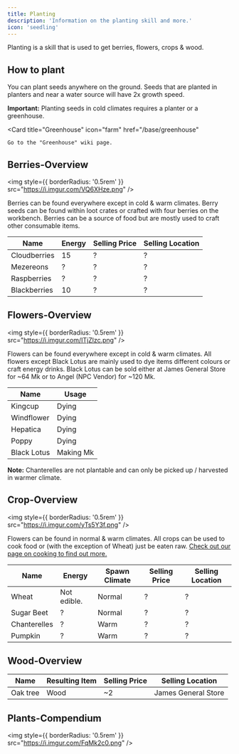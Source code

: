 ```yaml
---
title: Planting
description: 'Information on the planting skill and more.'
icon: 'seedling'
---
```


<div style={{ overflow: 'hidden' }}>

Planting is a skill that is used to get berries, flowers, crops & wood.

## How to plant

You can plant seeds anywhere on the ground. Seeds that are planted in planters and near a water source will have 2x growth speed.

<Warning>**Important:** Planting seeds in cold climates requires a planter or a greenhouse.</Warning>

  <Card
    title="Greenhouse"
    icon="farm"
    href="/base/greenhouse"
  >
    Go to the "Greenhouse" wiki page.
  </Card>

## Berries-Overview

<img
  style={{ borderRadius: '0.5rem' }}
  src="https://i.imgur.com/VQ6XHze.png"
/>

Berries can be found everywhere except in cold & warm climates. Berry seeds can be found within loot crates or crafted with four berries on the workbench. Berries can be a source of food but are mostly used to craft other consumable items.

| Name | Energy | Selling Price | Selling Location |
| ---- | ------ | ------------- | ---------------- |
| Cloudberries | 15 | ? | ? |
| Mezereons | ? | ? | ? |
| Raspberries | ? | ? | ? |
| Blackberries | 10 | ? | ? |

## Flowers-Overview

<img
  style={{ borderRadius: '0.5rem' }}
  src="https://i.imgur.com/ITjZlzc.png"
/>


Flowers can be found everywhere except in cold & warm climates. All flowers except Black Lotus are mainly used to dye items different colours or craft energy drinks. Black Lotus can be sold either at James General Store for ~64 Mk or to Angel (NPC Vendor) for ~120 Mk.

| Name | Usage |
| ---- | ----- |
| Kingcup | Dying |
| Windflower | Dying |
| Hepatica | Dying |
| Poppy | Dying |
| Black Lotus | Making Mk |

<Note>**Note:** Chanterelles are not plantable and can only be picked up / harvested in warmer climate.</Note>

## Crop-Overview

<img
  style={{ borderRadius: '0.5rem' }}
  src="https://i.imgur.com/yTs5Y3f.png"
/>

Flowers can be found in normal & warm climates. All crops can be used to cook food or (with the exception of Wheat) just be eaten raw. [Check out our page on cooking to find out more.](https://vinter.wiki/gameplay/cooking)

| Name | Energy | Spawn Climate | Selling Price | Selling Location |
| ---- | ------ | ------------- | ------------- | ---------------- |
| Wheat | Not edible. | Normal | ? | ? |
| Sugar Beet | ? | Normal | ? | ? |
| Chanterelles | ? | Warm | ? | ? |
| Pumpkin | ? | Warm | ? | ? |

## Wood-Overview

| Name | Resulting Item | Selling Price | Selling Location |
| ---- | -------------- | ------------- | ---------------- |
| Oak tree | Wood | ~2 | James General Store |

## Plants-Compendium

<img
  style={{ borderRadius: '0.5rem' }}
  src="https://i.imgur.com/FqMk2c0.png"
/>

</div>